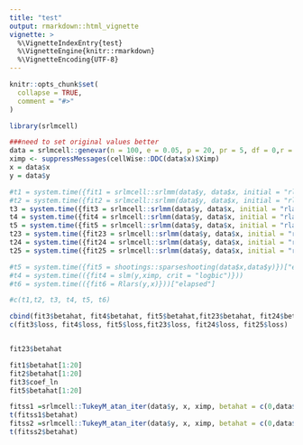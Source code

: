 ```yaml
---
title: "test"
output: rmarkdown::html_vignette
vignette: >
  %\VignetteIndexEntry{test}
  %\VignetteEngine{knitr::rmarkdown}
  %\VignetteEncoding{UTF-8}
---
```


```r
knitr::opts_chunk$set(
  collapse = TRUE,
  comment = "#>"
)
```

```r
library(srlmcell)
```




```r
###need to set original values better
data = srlmcell::genevar(n = 100, e = 0.05, p = 20, pr = 5, df = 0,r = 0.5, gamma = 10, outtype = "cellwise")
ximp <- suppressMessages(cellWise::DDC(data$x)$Ximp)
x = data$x
y = data$y

```

```r
#t1 = system.time({fit1 = srlmcell::srlmm(data$y, data$x, initial = "rlars", tech = "cell", iter = TRUE)})["elapsed"]
#t2 = system.time({fit2 = srlmcell::srlmm(data$y, data$x, initial = "rlars", tech = "row",  iter = TRUE)})["elapsed"]
t3 = system.time({fit3 = srlmcell::srlmm(data$y, data$x, initial = "rlars", tech = "cell", reg = "ols", iter = TRUE)})["elapsed"]
t4 = system.time({fit4 = srlmcell::srlmm(data$y, data$x, initial = "rlars", tech = "row",  reg = "ols", iter = TRUE)})["elapsed"]
t5 = system.time({fit5 = srlmcell::srlmm(data$y, data$x, initial = "rlars", tech = "ada",  reg = "ols", iter = TRUE)})["elapsed"]
t23 = system.time({fit23 = srlmcell::srlmm(data$y, data$x, initial = "rlars", tech = "cell", reg = "robust", iter = TRUE)})["elapsed"]
t24 = system.time({fit24 = srlmcell::srlmm(data$y, data$x, initial = "rlars", tech = "row",  reg = "robust", iter = TRUE)})["elapsed"]
t25 = system.time({fit25 = srlmcell::srlmm(data$y, data$x, initial = "rlars", tech = "ada",  reg = "robust", iter = TRUE)})["elapsed"]

#t5 = system.time({fit5 = shootings::sparseshooting(data$x,data$y)})["elapsed"]
#t4 = system.time(({fit4 = slm(y,ximp, crit = "logbic")}))
#t6 = system.time(({fit6 = Rlars(y,x)}))["elapsed"]

#c(t1,t2, t3, t4, t5, t6)

cbind(fit3$betahat, fit4$betahat, fit5$betahat,fit23$betahat, fit24$betahat, fit25$betahat)
c(fit3$loss, fit4$loss, fit5$loss,fit23$loss, fit24$loss, fit25$loss)


fit23$betahat
```

```r
fit1$betahat[1:20]
fit2$betahat[1:20]
fit3$coef_ln
fit5$betahat[1:20]

```

```r
fitss1 =srlmcell::TukeyM_atan_iter(data$y, x, ximp, betahat = c(0,data$beta), sigma = 1, tech = "row",lambda = 0.02, maxiter = 10)
t(fitss1$betahat)
fitss2 =srlmcell::TukeyM_atan_iter(data$y, x, ximp, betahat = c(0,data$beta), sigma = 1, tech = "cell",lambda = 0.02, maxiter = 10)
t(fitss2$betahat)
```










